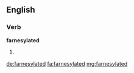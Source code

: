 ==English==

===Verb===
'''farnesylated'''

# {{en-past of|farnesylate}}

[[de:farnesylated]]
[[fa:farnesylated]]
[[mg:farnesylated]]
